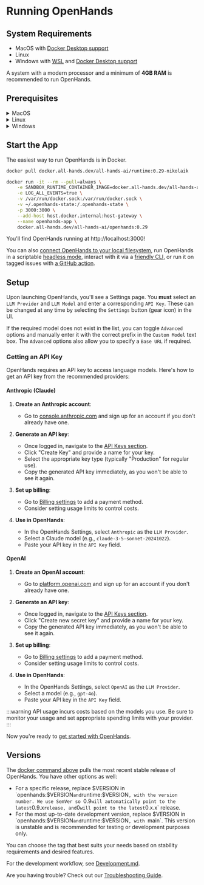 # Running OpenHands

## System Requirements

- MacOS with [Docker Desktop support](https://docs.docker.com/desktop/setup/install/mac-install/#system-requirements)
- Linux
- Windows with [WSL](https://learn.microsoft.com/en-us/windows/wsl/install) and [Docker Desktop support](https://docs.docker.com/desktop/setup/install/windows-install/#system-requirements)

A system with a modern processor and a minimum of **4GB RAM** is recommended to run OpenHands.

## Prerequisites

<details>
  <summary>MacOS</summary>

  **Docker Desktop**

  1. [Install Docker Desktop on Mac](https://docs.docker.com/desktop/setup/install/mac-install).
  2. Open Docker Desktop, go to `Settings > Advanced` and ensure `Allow the default Docker socket to be used` is enabled.
</details>

<details>
  <summary>Linux</summary>

  :::note
  Tested with Ubuntu 22.04.
  :::

  **Docker Desktop**

  1. [Install Docker Desktop on Linux](https://docs.docker.com/desktop/setup/install/linux/).

</details>

<details>
  <summary>Windows</summary>

  **WSL**

  1. [Install WSL](https://learn.microsoft.com/en-us/windows/wsl/install).
  2. Run `wsl --version` in powershell and confirm `Default Version: 2`.

  **Docker Desktop**

  1. [Install Docker Desktop on Windows](https://docs.docker.com/desktop/setup/install/windows-install).
  2. Open Docker Desktop, go to `Settings` and confirm the following:
  - General: `Use the WSL 2 based engine` is enabled.
  - Resources > WSL Integration: `Enable integration with my default WSL distro` is enabled.

  :::note
  The docker command below to start the app must be run inside the WSL terminal.
  :::

</details>

## Start the App

The easiest way to run OpenHands is in Docker.

```bash
docker pull docker.all-hands.dev/all-hands-ai/runtime:0.29-nikolaik

docker run -it --rm --pull=always \
    -e SANDBOX_RUNTIME_CONTAINER_IMAGE=docker.all-hands.dev/all-hands-ai/runtime:0.29-nikolaik \
    -e LOG_ALL_EVENTS=true \
    -v /var/run/docker.sock:/var/run/docker.sock \
    -v ~/.openhands-state:/.openhands-state \
    -p 3000:3000 \
    --add-host host.docker.internal:host-gateway \
    --name openhands-app \
    docker.all-hands.dev/all-hands-ai/openhands:0.29
```

You'll find OpenHands running at http://localhost:3000!

You can also [connect OpenHands to your local filesystem](https://docs.all-hands.dev/modules/usage/runtimes#connecting-to-your-filesystem),
run OpenHands in a scriptable [headless mode](https://docs.all-hands.dev/modules/usage/how-to/headless-mode),
interact with it via a [friendly CLI](https://docs.all-hands.dev/modules/usage/how-to/cli-mode),
or run it on tagged issues with [a GitHub action](https://docs.all-hands.dev/modules/usage/how-to/github-action).

## Setup

Upon launching OpenHands, you'll see a Settings page. You **must** select an `LLM Provider` and `LLM Model` and enter a corresponding `API Key`.
These can be changed at any time by selecting the `Settings` button (gear icon) in the UI.

If the required model does not exist in the list, you can toggle `Advanced` options and manually enter it with the correct prefix
in the `Custom Model` text box.
The `Advanced` options also allow you to specify a `Base URL` if required.

### Getting an API Key

OpenHands requires an API key to access language models. Here's how to get an API key from the recommended providers:

#### Anthropic (Claude)

1. **Create an Anthropic account**:
   - Go to [console.anthropic.com](https://console.anthropic.com/) and sign up for an account if you don't already have one.

2. **Generate an API key**:
   - Once logged in, navigate to the [API Keys section](https://console.anthropic.com/settings/keys).
   - Click "Create Key" and provide a name for your key.
   - Select the appropriate key type (typically "Production" for regular use).
   - Copy the generated API key immediately, as you won't be able to see it again.

3. **Set up billing**:
   - Go to [Billing settings](https://console.anthropic.com/settings/billing) to add a payment method.
   - Consider setting usage limits to control costs.

4. **Use in OpenHands**:
   - In the OpenHands Settings, select `Anthropic` as the `LLM Provider`.
   - Select a Claude model (e.g., `claude-3-5-sonnet-20241022`).
   - Paste your API key in the `API Key` field.

#### OpenAI

1. **Create an OpenAI account**:
   - Go to [platform.openai.com](https://platform.openai.com/) and sign up for an account if you don't already have one.

2. **Generate an API key**:
   - Once logged in, navigate to the [API Keys section](https://platform.openai.com/api-keys).
   - Click "Create new secret key" and provide a name for your key.
   - Copy the generated API key immediately, as you won't be able to see it again.

3. **Set up billing**:
   - Go to [Billing settings](https://platform.openai.com/account/billing/overview) to add a payment method.
   - Consider setting usage limits to control costs.

4. **Use in OpenHands**:
   - In the OpenHands Settings, select `OpenAI` as the `LLM Provider`.
   - Select a model (e.g., `gpt-4o`).
   - Paste your API key in the `API Key` field.

:::warning
API usage incurs costs based on the models you use. Be sure to monitor your usage and set appropriate spending limits with your provider.
:::

Now you're ready to [get started with OpenHands](./getting-started).

## Versions

The [docker command above](./installation#start-the-app) pulls the most recent stable release of OpenHands. You have other options as well:
- For a specific release, replace $VERSION in `openhands:$VERSION` and `runtime:$VERSION`, with the version number.
We use SemVer so `0.9` will automatically point to the latest `0.9.x` release, and `0` will point to the latest `0.x.x` release.
- For the most up-to-date development version, replace $VERSION in `openhands:$VERSION` and `runtime:$VERSION`, with `main`.
This version is unstable and is recommended for testing or development purposes only.

You can choose the tag that best suits your needs based on stability requirements and desired features.

For the development workflow, see [Development.md](https://github.com/All-Hands-AI/OpenHands/blob/main/Development.md).

Are you having trouble? Check out our [Troubleshooting Guide](https://docs.all-hands.dev/modules/usage/troubleshooting).
